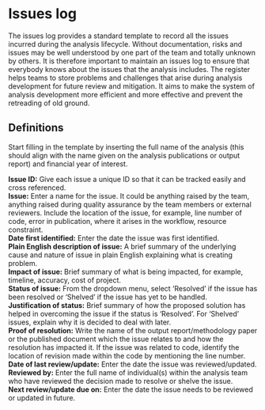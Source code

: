# Issues log

The issues log provides a standard template to record all the issues incurred during the analysis lifecycle. Without documentation, risks and issues may be well understood by one part of the team and totally unknown by others.  It is therefore important to maintain an issues log to ensure that everybody knows about the issues that the analysis includes. The register helps teams to store problems and challenges that arise during analysis development for future review and mitigation. It aims to make the system of analysis development more efficient and more effective and prevent the retreading of old ground.

## Definitions

Start filling in the template by inserting the full name of the analysis (this should align with the name given on the analysis publications or output report) and financial year of interest.

**Issue ID:** Give each issue a unique ID so that it can be tracked easily and cross referenced.    
**Issue:** Enter a name for the issue. It could be anything raised by the team, anything raised during quality assurance by the team members or external reviewers. Include the location of the issue, for example, line number of code, error in publication, where it arises in the workflow, resource constraint.    
**Date first identified:** Enter the date the issue was first identified.    
**Plain English description of issue:** A brief summary of the underlying cause and nature of issue in plain English explaining what is creating problem.    
**Impact of issue:** Brief summary of what is being impacted, for example, timeline, accuracy, cost of project.    
**Status of issue:** From the dropdown menu, select ‘Resolved’ if the issue has been resolved or ‘Shelved’ if the issue has yet to be handled.    
**Justification of status:** Brief summary of how the proposed solution has helped in overcoming the issue if the status is ‘Resolved’. For ‘Shelved’ issues, explain why it is decided to deal with later.     
**Proof of resolution:** Write the name of the output report/methodology paper or the published document which the issue relates to and how the resolution has impacted it. If the issue was related to code, identify the location of revision made within the code by mentioning the line number.    
**Date of last review/update:** Enter the date the issue was reviewed/updated.    
**Reviewed by:** Enter the full name of individual(s) within the analysis team who have reviewed the decision made to resolve or shelve the issue.    
**Next review/update due on:** Enter the date the issue needs to be reviewed or updated in future.    
